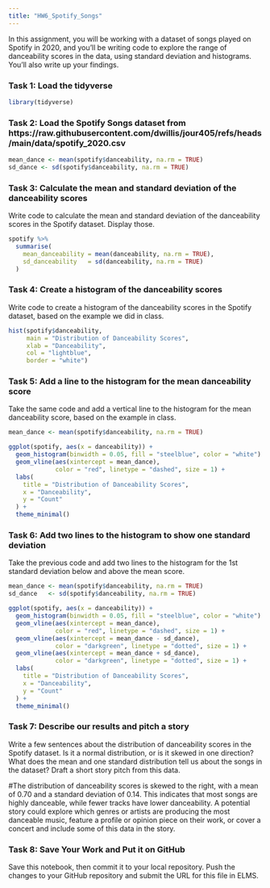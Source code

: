 ```yaml
---
title: "HW6_Spotify_Songs"
---
```


In this assignment, you will be working with a dataset of songs played on Spotify in 2020, and you'll be writing code to explore the range of danceability scores in the data, using standard deviation and histograms. You'll also write up your findings.

### Task 1: Load the tidyverse

```r
library(tidyverse) 
```

### Task 2: Load the Spotify Songs dataset from https://raw.githubusercontent.com/dwillis/jour405/refs/heads/main/data/spotify_2020.csv

```r
mean_dance <- mean(spotify$danceability, na.rm = TRUE)
sd_dance <- sd(spotify$danceability, na.rm = TRUE)

```

### Task 3: Calculate the mean and standard deviation of the danceability scores

Write code to calculate the mean and standard deviation of the danceability scores in the Spotify dataset. Display those.

```r
spotify %>%
  summarise(
    mean_danceability = mean(danceability, na.rm = TRUE),
    sd_danceability   = sd(danceability, na.rm = TRUE)
  )
```

### Task 4: Create a histogram of the danceability scores

Write code to create a histogram of the danceability scores in the Spotify dataset, based on the example we did in class.

```r
hist(spotify$danceability,
     main = "Distribution of Danceability Scores",
     xlab = "Danceability",
     col = "lightblue",
     border = "white")
```

### Task 5: Add a line to the histogram for the mean danceability score

Take the same code and add a vertical line to the histogram for the mean danceability score, based on the example in class.

```r
mean_dance <- mean(spotify$danceability, na.rm = TRUE)

ggplot(spotify, aes(x = danceability)) +
  geom_histogram(binwidth = 0.05, fill = "steelblue", color = "white") +
  geom_vline(aes(xintercept = mean_dance), 
             color = "red", linetype = "dashed", size = 1) +
  labs(
    title = "Distribution of Danceability Scores",
    x = "Danceability",
    y = "Count"
  ) +
  theme_minimal()
```


### Task 6: Add two lines to the histogram to show one standard deviation

Take the previous code and add two lines to the histogram for the 1st standard deviation below and above the mean score.

```r
mean_dance <- mean(spotify$danceability, na.rm = TRUE)
sd_dance   <- sd(spotify$danceability, na.rm = TRUE)

ggplot(spotify, aes(x = danceability)) +
  geom_histogram(binwidth = 0.05, fill = "steelblue", color = "white") +
  geom_vline(aes(xintercept = mean_dance), 
             color = "red", linetype = "dashed", size = 1) +
  geom_vline(aes(xintercept = mean_dance - sd_dance), 
             color = "darkgreen", linetype = "dotted", size = 1) +
  geom_vline(aes(xintercept = mean_dance + sd_dance), 
             color = "darkgreen", linetype = "dotted", size = 1) +
  labs(
    title = "Distribution of Danceability Scores",
    x = "Danceability",
    y = "Count"
  ) +
  theme_minimal()
```

### Task 7: Describe our results and pitch a story

Write a few sentences about the distribution of danceability scores in the Spotify dataset. Is it a normal distribution, or is it skewed in one direction? What does the mean and one standard distribution tell us about the songs in the dataset? Draft a short story pitch from this data.

#The distribution of danceability scores is skewed to the right, with a mean of 0.70 and a standard deviation of 0.14. This indicates that most songs are highly danceable, while fewer tracks have lower danceability. A potential story could explore which genres or artists are producing the most danceable music, feature a profile or opinion piece on their work, or cover a concert and include some of this data in the story.

### Task 8: Save Your Work and Put it on GitHub

Save this notebook, then commit it to your local repository. Push the changes to your GitHub repository and submit the URL for this file in ELMS.
